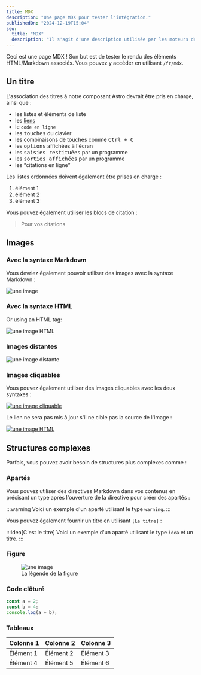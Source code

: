 ```yaml
---
title: MDX
description: "Une page MDX pour tester l'intégration."
publishedOn: "2024-12-19T15:04"
seo:
  title: "MDX"
  description: "Il s'agit d'une description utilisée par les moteurs de recherche."
---
```


Ceci est une page MDX ! Son but est de tester le rendu des éléments HTML/Markdown associés. Vous pouvez y accéder en utilisant `/fr/mdx`.

## Un titre

L'association des titres à notre composant Astro devrait être pris en charge, ainsi que :

- les listes et éléments de liste
- les [liens](/)
- le `code en ligne`
- les <kbd>touches</kbd> du clavier
- les combinaisons de touches comme <kbd><kbd>Ctrl</kbd> + <kbd>C</kbd></kbd>
- les <kbd><samp>options</samp></kbd> affichées à l'écran
- les <samp><kbd>saisies restituées</kbd></samp> par un programme
- les <samp>sorties affichées</samp> par un programme
- les <q>citations en ligne</q>

Les listes ordonnées doivent également être prises en charge :

1. élément 1
2. élément 2
3. élément 3

Vous pouvez également utiliser les blocs de citation :

> Pour vos citations

## Images

### Avec la syntaxe Markdown

Vous devriez également pouvoir utiliser des images avec la syntaxe Markdown :

![une image](../../../src/assets/favicon.png)

### Avec la syntaxe HTML

Or using an HTML tag:

<img alt="une image HTML" src="../../../src/assets/favicon.png" />

### Images distantes

<img alt="une image distante" src="https://picsum.photos/640/480" />

### Images cliquables

Vous pouvez également utiliser des images cliquables avec les deux syntaxes :

[![une image cliquable](../../../src/assets/favicon.png)](../../../src/assets/favicon.png)

Le lien ne sera pas mis à jour s'il ne cible pas la source de l'image :

<a href="https://astro.build">
  <img alt="une image HTML" src="../../../src/assets/favicon.png" />
</a>

## Structures complexes

Parfois, vous pouvez avoir besoin de structures plus complexes comme :

### Apartés

Vous pouvez utiliser des directives Markdown dans vos contenus en précisant un type après l'ouverture de la directive pour créer des apartés :

:::warning
Voici un exemple d'un aparté utilisant le type `warning`.
:::

Vous pouvez également fournir un titre en utilisant `[Le titre]` :

:::idea[C'est le titre]
Voici un exemple d'un aparté utilisant le type `idea` et un titre.
:::

### Figure

<figure>
  <img alt="une image" src="../../../src/assets/favicon.png" />
  <figcaption>La légende de la figure</figcaption>
</figure>

### Code clôturé

```js
const a = 2;
const b = 4;
console.log(a + b);
```

### Tableaux

| Colonne 1 | Colonne 2 | Colonne 3 |
| --------- | --------- | --------- |
| Élément 1 | Élément 2 | Élément 3 |
| Élément 4 | Élément 5 | Élément 6 |
